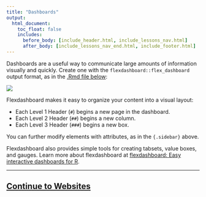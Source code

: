 ```yaml
---
title: "Dashboards"
output:
  html_document:
    toc_float: false
    includes:
      before_body: [include_header.html, include_lessons_nav.html]
      after_body: [include_lessons_nav_end.html, include_footer.html]
---
```


Dashboards are a useful way to communicate large amounts of information visually and quickly. Create one with the `flexdashboard::flex_dashboard` output format, as in the [.Rmd file below](demos/11-dashboard.Rmd):

![](lesson-images/dashboards-1-dashboard.png)
</br>

Flexdashboard makes it easy to organize your content into a visual layout:

* Each Level 1 Header (`#`) begins a new page in the dashboard.
* Each Level 2 Header (`##`) begins a new column.
* Each Level 3 Header (`###`) begins a new box.

You can further modify elements with attributes, as in the `{.sidebar}` above.

Flexdashboard also provides simple tools for creating tabsets, value boxes, and gauges. Learn more about flexdashboard at [flexdashboard: Easy interactive dashboards for R](http://rmarkdown.rstudio.com/flexdashboard/).

***

## [Continue to Websites](lesson-13.html)



